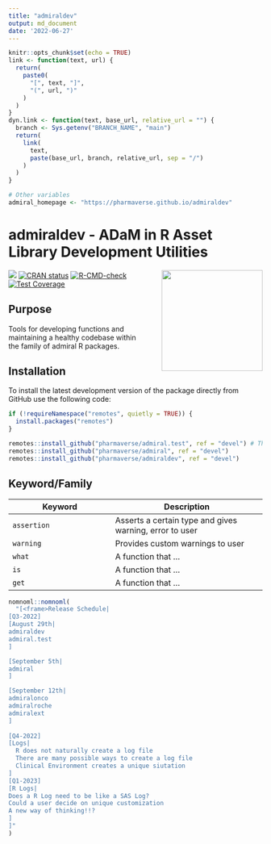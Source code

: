 ```yaml
---
title: "admiraldev"
output: md_document
date: '2022-06-27'
---
```


```r
knitr::opts_chunk$set(echo = TRUE)
link <- function(text, url) {
  return(
    paste0(
      "[", text, "]",
      "(", url, ")"
    )
  )
}
dyn.link <- function(text, base_url, relative_url = "") {
  branch <- Sys.getenv("BRANCH_NAME", "main")
  return(
    link(
      text,
      paste(base_url, branch, relative_url, sep = "/")
    )
  )
}

# Other variables
admiral_homepage <- "https://pharmaverse.github.io/admiraldev"
```

<!-- Please do not edit the README.md file as it is auto-generated. Only edit the README.Rmd file -->

# admiraldev - ADaM in R Asset Library Development Utilities

<img src="man/figures/admiraldev.png" align="right" width="200" style="margin-left:50px;"/>

<!-- badges: start -->
[<img src="http://pharmaverse.org/shields/admiral.svg">](https://pharmaverse.org)
[![CRAN status](https://www.r-pkg.org/badges/version/admiral)](https://CRAN.R-project.org/package=admiral)
[![R-CMD-check](https://github.com/pharmaverse/admiraltemplate/actions/workflows/R-CMD-check.yml/badge.svg)](https://github.com/pharmaverse/admiraltemplate/actions/workflows/R-CMD-check.yml)
[![Test Coverage](https://raw.githubusercontent.com/pharmaverse/admiraltemplate/badges/main/test-coverage.svg)](https://github.com/pharmaverse/admiraltemplate/actions/workflows/code-coverage.yml)
<!-- badges: end -->


## Purpose

Tools for developing functions and maintaining a healthy codebase within the family of admiral R packages.  

## Installation

To install the latest development version of the package directly from GitHub use the following code:

```r
if (!requireNamespace("remotes", quietly = TRUE)) {
  install.packages("remotes")
}

remotes::install_github("pharmaverse/admiral.test", ref = "devel") # This is a required dependency of {admiral}
remotes::install_github("pharmaverse/admiral", ref = "devel")
remotes::install_github("pharmaverse/admiraldev", ref = "devel")
```


## Keyword/Family

| Keyword                                                                           | Description                                                                                                              |
|-----------------------------------------------------------------------------------|--------------------------------------------------------------------------------------------------------------------------|
| `assertion`                                                                       | Asserts a certain type and gives warning, error to user        |
| `warning`                                                                         | Provides custom warnings to user       
| `what`                                                                            | A function that ...      
| `is`                                                                              | A function that ...      
| `get`                                                                             | A function that ...      


```r
nomnoml::nomnoml(
  "[<frame>Release Schedule|
[Q3-2022]
[August 29th|
admiraldev
admiral.test
]

[September 5th|
admiral
]

[September 12th|
admiralonco
admiralroche
admiralext
]
  
[Q4-2022]
[Logs|
  R does not naturally create a log file
  There are many possible ways to create a log file
  Clinical Environment creates a unique siutation
]
[Q1-2023]
[R Logs|
Does a R Log need to be like a SAS Log?
Could a user decide on unique customization
A new way of thinking!!?
]
]"
)
```



